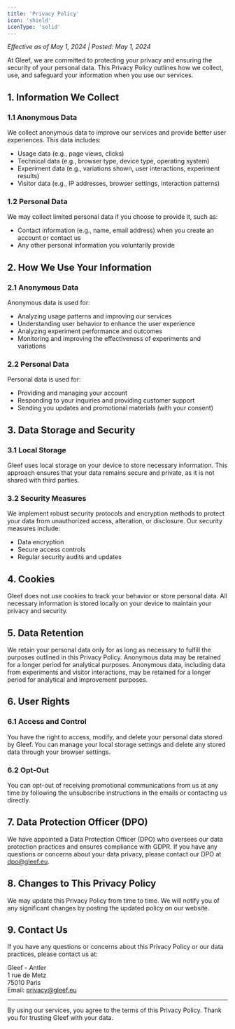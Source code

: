 ```yaml
---
title: 'Privacy Policy'
icon: 'shield'
iconType: 'solid'
---
```


_Effective as of May 1, 2024 | Posted: May 1, 2024_

At Gleef, we are committed to protecting your privacy and ensuring the security of your personal data. This Privacy Policy outlines how we collect, use, and safeguard your information when you use our services.

## 1. Information We Collect
### 1.1 Anonymous Data
We collect anonymous data to improve our services and provide better user experiences. This data includes:
- Usage data (e.g., page views, clicks)
- Technical data (e.g., browser type, device type, operating system)
- Experiment data (e.g., variations shown, user interactions, experiment results)
- Visitor data (e.g., IP addresses, browser settings, interaction patterns)

### 1.2 Personal Data
We may collect limited personal data if you choose to provide it, such as:
- Contact information (e.g., name, email address) when you create an account or contact us
- Any other personal information you voluntarily provide

## 2. How We Use Your Information
### 2.1 Anonymous Data
Anonymous data is used for:
- Analyzing usage patterns and improving our services
- Understanding user behavior to enhance the user experience
- Analyzing experiment performance and outcomes
- Monitoring and improving the effectiveness of experiments and variations

### 2.2 Personal Data
Personal data is used for:
- Providing and managing your account
- Responding to your inquiries and providing customer support
- Sending you updates and promotional materials (with your consent)

## 3. Data Storage and Security
### 3.1 Local Storage
Gleef uses local storage on your device to store necessary information. This approach ensures that your data remains secure and private, as it is not shared with third parties.

### 3.2 Security Measures
We implement robust security protocols and encryption methods to protect your data from unauthorized access, alteration, or disclosure. Our security measures include:
- Data encryption
- Secure access controls
- Regular security audits and updates

## 4. Cookies
Gleef does not use cookies to track your behavior or store personal data. All necessary information is stored locally on your device to maintain your privacy and security.

## 5. Data Retention
We retain your personal data only for as long as necessary to fulfill the purposes outlined in this Privacy Policy. Anonymous data may be retained for a longer period for analytical purposes.
Anonymous data, including data from experiments and visitor interactions, may be retained for a longer period for analytical and improvement purposes.

## 6. User Rights
### 6.1 Access and Control
You have the right to access, modify, and delete your personal data stored by Gleef. You can manage your local storage settings and delete any stored data through your browser settings.

### 6.2 Opt-Out
You can opt-out of receiving promotional communications from us at any time by following the unsubscribe instructions in the emails or contacting us directly.

## 7. Data Protection Officer (DPO)
We have appointed a Data Protection Officer (DPO) who oversees our data protection practices and ensures compliance with GDPR. If you have any questions or concerns about your data privacy, please contact our DPO at dpo@gleef.eu.

## 8. Changes to This Privacy Policy
We may update this Privacy Policy from time to time. We will notify you of any significant changes by posting the updated policy on our website.

## 9. Contact Us
If you have any questions or concerns about this Privacy Policy or our data practices, please contact us at:

Gleef - Antler <br/>
1 rue de Metz <br/>
75010 Paris <br/>
Email: privacy@gleef.eu <br/>

---

By using our services, you agree to the terms of this Privacy Policy. Thank you for trusting Gleef with your data.
